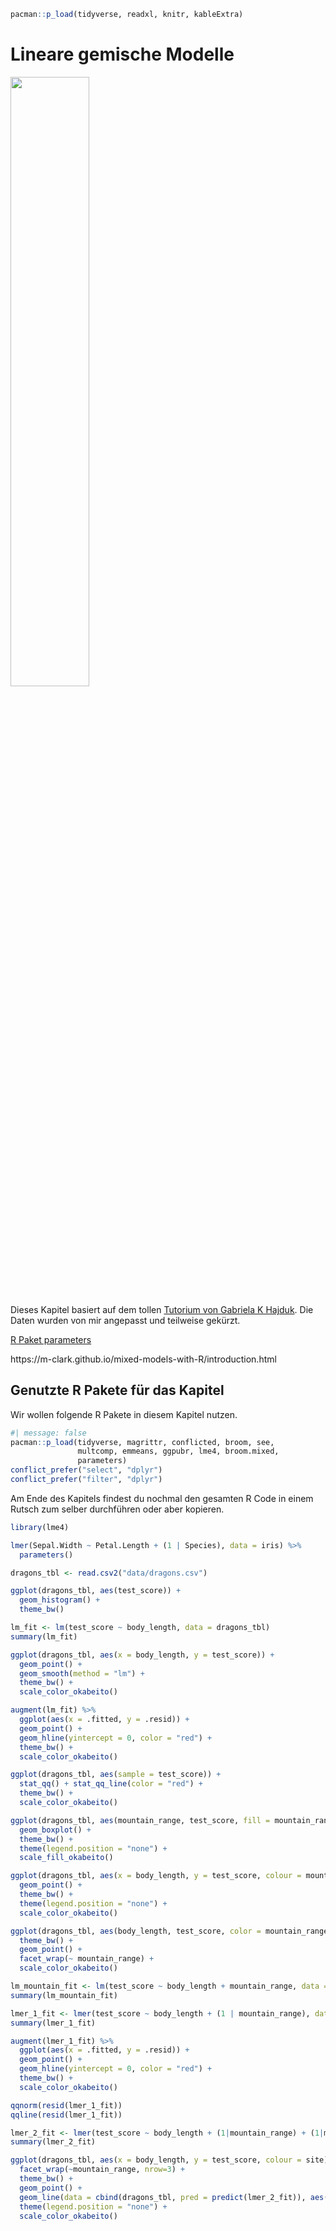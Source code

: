 ```r
pacman::p_load(tidyverse, readxl, knitr, kableExtra)
```

# Lineare gemische Modelle

![](images/caution.png){fig-align="center" width="50%"}

::: column-margin
Dieses Kapitel basiert auf dem tollen [Tutorium von Gabriela K Hajduk](https://ourcodingclub.github.io/tutorials/mixed-models/). Die Daten wurden von mir angepasst und teilweise gekürzt.
:::

[R Paket parameters](https://easystats.github.io/parameters/articles/model_parameters.html)

https://m-clark.github.io/mixed-models-with-R/introduction.html

## Genutzte R Pakete für das Kapitel

Wir wollen folgende R Pakete in diesem Kapitel nutzen.

```r
#| message: false
pacman::p_load(tidyverse, magrittr, conflicted, broom, see,
               multcomp, emmeans, ggpubr, lme4, broom.mixed,
               parameters)
conflict_prefer("select", "dplyr")
conflict_prefer("filter", "dplyr")
```

Am Ende des Kapitels findest du nochmal den gesamten R Code in einem Rutsch zum selber durchführen oder aber kopieren.

```r
library(lme4)

lmer(Sepal.Width ~ Petal.Length + (1 | Species), data = iris) %>%
  parameters()
```

```r

dragons_tbl <- read.csv2("data/dragons.csv")

```

```r
ggplot(dragons_tbl, aes(test_score)) +
  geom_histogram() +
  theme_bw() 
```

```r
lm_fit <- lm(test_score ~ body_length, data = dragons_tbl)
summary(lm_fit)
```

```r
ggplot(dragons_tbl, aes(x = body_length, y = test_score)) +
  geom_point() +
  geom_smooth(method = "lm") +
  theme_bw() +
  scale_color_okabeito()
```

```r
augment(lm_fit) %>% 
  ggplot(aes(x = .fitted, y = .resid)) + 
  geom_point() +
  geom_hline(yintercept = 0, color = "red") +
  theme_bw() +
  scale_color_okabeito()
```

```r

ggplot(dragons_tbl, aes(sample = test_score)) +
  stat_qq() + stat_qq_line(color = "red") +
  theme_bw() +
  scale_color_okabeito()

```

```r
ggplot(dragons_tbl, aes(mountain_range, test_score, fill = mountain_range)) +
  geom_boxplot() +
  theme_bw() +
  theme(legend.position = "none") +
  scale_fill_okabeito()
```

```r
ggplot(dragons_tbl, aes(x = body_length, y = test_score, colour = mountain_range)) +
  geom_point() +
  theme_bw() +
  theme(legend.position = "none") +
  scale_color_okabeito()
```

```r
ggplot(dragons_tbl, aes(body_length, test_score, color = mountain_range)) + 
  theme_bw() +
  geom_point() + 
  facet_wrap(~ mountain_range) +
  scale_color_okabeito()
```

```r
lm_mountain_fit <- lm(test_score ~ body_length + mountain_range, data = dragons_tbl)
summary(lm_mountain_fit)
```

```r
lmer_1_fit <- lmer(test_score ~ body_length + (1 | mountain_range), data = dragons_tbl)
summary(lmer_1_fit)
```

```r
augment(lmer_1_fit) %>% 
  ggplot(aes(x = .fitted, y = .resid)) + 
  geom_point() +
  geom_hline(yintercept = 0, color = "red") +
  theme_bw() +
  scale_color_okabeito()

```

```r

qqnorm(resid(lmer_1_fit))
qqline(resid(lmer_1_fit)) 

```

```r
lmer_2_fit <- lmer(test_score ~ body_length + (1|mountain_range) + (1|mountain_range/site), data = dragons_tbl) 
summary(lmer_2_fit)
```

```r
ggplot(dragons_tbl, aes(x = body_length, y = test_score, colour = site)) +
  facet_wrap(~mountain_range, nrow=3) +
  theme_bw() +
  geom_point() +
  geom_line(data = cbind(dragons_tbl, pred = predict(lmer_2_fit)), aes(y = pred)) +
  theme(legend.position = "none") +
  scale_color_okabeito() 
```
